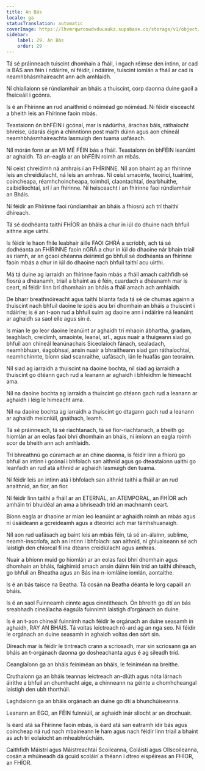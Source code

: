 ```yaml
---
title: An Bás
locale: ga
statusTranslation: automatic
coverImage: https://lhvmrqwrcowdvduuaukz.supabase.co/storage/v1/object/public/strapi-uploads/small_cover-educacion-fundamental.webp-2d51a7828a2b1309555be27f7e2a61a0.webp
sidebar:
    label: 29. An Bás
    order: 29
---
```

Tá sé práinneach tuiscint dhomhain a fháil, i ngach réimse den intinn, ar cad is BÁS ann féin i ndáiríre, ní féidir, i ndáiríre, tuiscint iomlán a fháil ar cad is neamhbhásmhaireacht ann ach amhlaidh.

Ní chiallaíonn sé rúndiamhair an bháis a thuiscint, corp daonna duine gaoil a fheiceáil i gcónra.

Is é an Fhírinne an rud anaithnid ó nóiméad go nóiméad. Ní féidir eisceacht a bheith leis an Fhírinne faoin mbás.

Teastaíonn ón bhFÉIN i gcónaí, mar is nádúrtha, árachas báis, ráthaíocht bhreise, údarás éigin a chinntíonn post maith dúinn agus aon chineál neamhbhásmhaireachta lasmuigh den tuama uafásach.

Níl mórán fonn ar an MI MÉ FÉIN bás a fháil. Teastaíonn ón bhFÉIN leanúint ar aghaidh. Tá an-eagla ar an bhFÉIN roimh an mbás.

Ní ceist chreidimh ná amhrais í an FHÍRINNE. Níl aon bhaint ag an fhírinne leis an chreidiúlacht, ná leis an amhras. Ní ceist smaointe, teoiricí, tuairimí, coincheapa, réamhchoincheapa, toimhdí, claontachtaí, dearbhuithe, caibidlíochtaí, srl í an fhírinne. Ní heisceacht í an fhírinne faoi rúndiamhair an Bháis.

Ní féidir an Fhírinne faoi rúndiamhair an bháis a fhiosrú ach trí thaithí dhíreach.

Tá sé dodhéanta taithí FHÍOR an bháis a chur in iúl do dhuine nach bhfuil aithne aige uirthi.

Is féidir le haon fhile leabhair áille FAOI GHRÁ a scríobh, ach tá sé dodhéanta an FHÍRINNE faoin nGRÁ a chur in iúl do dhaoine nár bhain triail as riamh, ar an gcaoi chéanna deirimid go bhfuil sé dodhéanta an fhírinne faoin mbás a chur in iúl do dhaoine nach bhfuil taithí acu uirthi.

Má tá duine ag iarraidh an fhírinne faoin mbás a fháil amach caithfidh sé fiosrú a dhéanamh, triail a bhaint as é féin, cuardach a dhéanamh mar is ceart, ní féidir linn brí dhomhain an bháis a fháil amach ach amhlaidh.

De bharr breathnóireacht agus taithí blianta fada tá sé de chumas againn a thuiscint nach bhfuil daoine le spéis acu brí dhomhain an bháis a thuiscint i ndáiríre; is é an t-aon rud a bhfuil suim ag daoine ann i ndáiríre ná leanúint ar aghaidh sa saol eile agus sin é.

Is mian le go leor daoine leanúint ar aghaidh trí mhaoin ábhartha, gradam, teaghlach, creidimh, smaointe, leanaí, srl., agus nuair a thuigeann siad go bhfuil aon chineál leanúnachais Síceolaíoch fánach, sealadach, neamhbhuan, éagobhsaí, ansin nuair a bhraitheann siad gan ráthaíochtaí, neamhchinnte, bíonn siad scanraithe, uafásach, lán le huafás gan teorainn.

Níl siad ag iarraidh a thuiscint na daoine bochta, níl siad ag iarraidh a thuiscint go dtéann gach rud a leanann ar aghaidh i bhfeidhm le himeacht ama.

Níl na daoine bochta ag iarraidh a thuiscint go dtéann gach rud a leanann ar aghaidh i léig le himeacht ama.

Níl na daoine bochta ag iarraidh a thuiscint go dtagann gach rud a leanann ar aghaidh meicniúil, gnáthach, leamh.

Tá sé práinneach, tá sé riachtanach, tá sé fíor-riachtanach, a bheith go hiomlán ar an eolas faoi bhrí dhomhain an bháis, ní imíonn an eagla roimh scor de bheith ann ach amhlaidh.

Trí bhreathnú go cúramach ar an chine daonna, is féidir linn a fhíorú go bhfuil an intinn i gcónaí i bhfolach san aithnid agus go dteastaíonn uaithi go leanfadh an rud atá aithnid ar aghaidh lasmuigh den tuama.

Ní féidir leis an intinn atá i bhfolach san aithnid taithí a fháil ar an rud anaithnid, an fíor, an fíor.

Ní féidir linn taithí a fháil ar an ETERNAL, an ATEMPORAL, an FHÍOR ach amháin trí bhuidéal an ama a bhriseadh tríd an machnamh ceart.

Bíonn eagla ar dhaoine ar mian leo leanúint ar aghaidh roimh an mbás agus ní úsáideann a gcreideamh agus a dteoiricí ach mar támhshuanaigh.

Níl aon rud uafásach ag baint leis an mbás féin, tá sé an-álainn, sublime, neamh-inscríofa, ach an intinn i bhfolach: san aithnid, ní ghluaiseann sé ach laistigh den chiorcal fí ina dtéann creidiúlacht agus amhras.

Nuair a bhíonn muid go hiomlán ar an eolas faoi bhrí dhomhain agus dhomhain an bháis, faighimid amach ansin dúinn féin tríd an taithí dhíreach, go bhfuil an Bheatha agus an Bás ina n-iomláine iomlán, aontaithe.

Is é an bás taisce na Beatha. Tá cosán na Beatha déanta le lorg capaill an bháis.

Is é an saol Fuinneamh cinnte agus cinntitheach. Ón bhreith go dtí an bás sreabhadh cineálacha éagsúla fuinnimh laistigh d’orgánach an duine.

Is é an t-aon chineál fuinnimh nach féidir le orgánach an duine seasamh in aghaidh, RAY AN BHÁIS. Tá voltas leictreach ró-ard ag an nga seo. Ní féidir le orgánach an duine seasamh in aghaidh voltas den sórt sin.

Díreach mar is féidir le tintreach crann a scriosadh, mar sin scriosann ga an bháis an t-orgánach daonna go dosheachanta agus é ag sileadh tríd.

Ceanglaíonn ga an bháis feiniméan an bháis, le feiniméan na breithe.

Cruthaíonn ga an bháis teannas leictreach an-dlúth agus nóta lárnach áirithe a bhfuil an chumhacht aige, a chinneann na géinte a chomhcheangal laistigh den ubh thorthúil.

Laghdaíonn ga an bháis orgánach an duine go dtí a bhunchúiseanna.

Leanann an EGO, an FÉIN fuinniúil, ar aghaidh inár sliocht ar an drochuair.

Is éard atá sa Fhírinne faoin mbás, is éard atá san eatramh idir bás agus coincheap ná rud nach mbaineann le ham agus nach féidir linn triail a bhaint as ach trí eolaíocht an mheabhrúcháin.

Caithfidh Máistrí agus Máistreachtaí Scoileanna, Coláistí agus Ollscoileanna, cosán a mhúineadh dá gcuid scoláirí a théann i dtreo eispéireas an FHÍOR, an FHÍOR.

